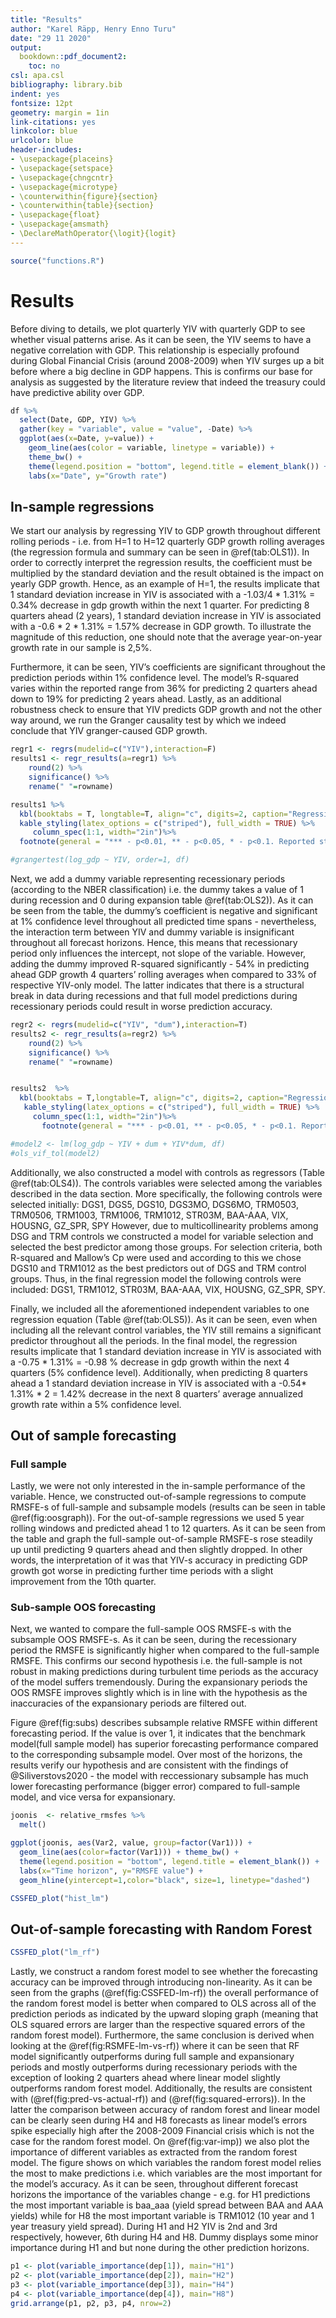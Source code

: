 ```yaml
---
title: "Results"
author: "Karel Räpp, Henry Enno Turu"
date: "29 11 2020"
output: 
  bookdown::pdf_document2:
    toc: no
csl: apa.csl
bibliography: library.bib
indent: yes
fontsize: 12pt
geometry: margin = 1in
link-citations: yes
linkcolor: blue
urlcolor: blue
header-includes:
- \usepackage{placeins}
- \usepackage{setspace}
- \usepackage{chngcntr}
- \usepackage{microtype}
- \counterwithin{figure}{section}
- \counterwithin{table}{section}
- \usepackage{float}
- \usepackage{amsmath}
- \DeclareMathOperator{\logit}{logit}
---
```


```r
source("functions.R")
```


# Results

Before diving to details, we plot quarterly YIV with quarterly GDP to see whether visual patterns arise. As it can be seen, the YIV seems to have a negative correlation with GDP. This relationship is especially profound  during Global Financial Crisis (around 2008-2009) when YIV surges up a bit before where a big decline in GDP happens. This is confirms our base for analysis as suggested by the literature review that indeed the treasury could have predictive ability over GDP.

```r
df %>%
  select(Date, GDP, YIV) %>%
  gather(key = "variable", value = "value", -Date) %>%
  ggplot(aes(x=Date, y=value)) +
    geom_line(aes(color = variable, linetype = variable)) +
    theme_bw() +
    theme(legend.position = "bottom", legend.title = element_blank()) +
    labs(x="Date", y="Growth rate")
```

## In-sample regressions

We start our analysis by regressing YIV to GDP growth throughout different rolling periods - i.e. from H=1 to H=12 quarterly GDP growth rolling averages (the regression formula and summary can be seen in \@ref(tab:OLS1)). In order to correctly interpret the regression results, the coefficient must be multiplied by the standard deviation and the result obtained is the impact on yearly GDP growth. Hence, as an example of H=1, the results implicate that 1 standard deviation increase in YIV is associated with a -1.03/4 * 1.31% = 0.34% decrease in gdp growth within the next 1 quarter. For predicting 8 quarters ahead (2 years), 1 standard deviation increase in YIV is associated with a -0.6 * 2 * 1.31% = 1.57% decrease in GDP growth. To illustrate the magnitude of this reduction, one should note that the average year-on-year growth rate in our sample is 2,5%.

Furthermore, it can be seen, YIV’s coefficients are significant throughout the prediction periods within 1% confidence level. The model’s R-squared varies within the reported range  from 36% for predicting 2 quarters ahead down to 19% for predicting 2 years ahead. Lastly, as an additional robustness check to ensure that YIV predicts GDP growth and not the other way around, we run the Granger causality test by which we indeed conclude that YIV granger-caused GDP growth.


\begingroup
\linespread{1.0}\selectfont

\begin{equation}
\sum_{j=1}^{j=H}log(1+GDP_{i,t+j})/H = \alpha_{H}+ \beta_{H} \sigma_{IV,t} +\varepsilon_{t+H}
\end{equation}


```r
regr1 <- regrs(mudelid=c("YIV"),interaction=F)
results1 <- regr_results(a=regr1) %>%
    round(2) %>%
    significance() %>%
    rename(" "=rowname)

results1 %>%
  kbl(booktabs = T, longtable=T, align="c", digits=2, caption="Regression output") %>%
  kable_styling(latex_options = c("striped"), full_width = TRUE) %>%
     column_spec(1:1, width="2in")%>%
  footnote(general = "*** - p<0.01, ** - p<0.05, * - p<0.1. Reported standard error is adjusted for heteroskedasticity")

#grangertest(log_gdp ~ YIV, order=1, df)
```
\endgroup

Next, we add a dummy variable representing recessionary periods (according to the NBER classification) i.e. the dummy takes a value of 1 during recession and 0 during expansion table \@ref(tab:OLS2)). As it can be seen from the table, the dummy’s coefficient is negative and significant at 1% confidence level throughout all predicted time spans - nevertheless, the interaction term between YIV and dummy variable is insignificant throughout all forecast horizons. Hence, this means that recessionary period only influences the intercept, not slope of the variable. However, adding the dummy improved R-squared significantly - 54% in predicting ahead GDP growth 4 quarters’ rolling averages when compared to 33% of respective YIV-only model. The latter indicates that there is a structural break in data during recessions and that full model predictions during recessionary periods could result in worse prediction accuracy.

\begingroup
\linespread{1.0}\selectfont

\begin{equation}
\sum_{j=1}^{j=H}log(1+GDP_{i,t+j})/H = \alpha_{H}+ \beta_{H} \sigma_{IV,t} + Dummy +\varepsilon_{t+H}
\end{equation}


```r
regr2 <- regrs(mudelid=c("YIV", "dum"),interaction=T)
results2 <- regr_results(a=regr2) %>%
    round(2) %>%
    significance() %>%
    rename(" "=rowname)


results2  %>%
  kbl(booktabs = T,longtable=T, align="c", digits=2, caption="Regression with state-dependency") %>%
   kable_styling(latex_options = c("striped"), full_width = TRUE) %>%
     column_spec(1:1, width="2in")%>%
       footnote(general = "*** - p<0.01, ** - p<0.05, * - p<0.1. Reported standard error is adjusted for heteroskedasticity")

#model2 <- lm(log_gdp ~ YIV + dum + YIV*dum, df)
#ols_vif_tol(model2)
```
\endgroup

Additionally, we also constructed a model with controls as regressors (Table \@ref(tab:OLS4)). The controls variables were selected among the variables described in the data section. More specifically, the following controls were selected initially: DGS1, DGS5, DGS10, DGS3MO, DGS6MO, TRM0503, TRM0506, TRM1003, TRM1006, TRM1012, STR03M, BAA-AAA, VIX, HOUSNG, GZ_SPR, SPY However, due to multicollinearity problems among DSG and TRM controls we constructed a model for variable selection and  selected the best predictor among those groups. For selection criteria, both R-squared and Mallow’s Cp were used and according to this we chose DGS10 and TRM1012 as the best predictors out of DGS and TRM control groups. Thus, in the final regression model the following controls were included: DGS1, TRM1012, STR03M, BAA-AAA, VIX, HOUSNG, GZ_SPR, SPY.

Finally, we included all the aforementioned independent variables to one regression equation (Table \@ref(tab:OLS5)). As it can be seen, even when including all the relevant control variables, the YIV still remains a significant predictor throughout all the periods. In the final model, the regression results implicate that 1 standard deviation increase in YIV is associated with a -0.75 * 1.31% = -0.98 % decrease in gdp growth within the next 4 quarters (5% confidence level). Additionally, when predicting 8 quarters ahead a 1 standard deviation increase in YIV is associated with a -0.54* 1.31% * 2 = 1.42% decrease in the next 8 quarters’ average annualized growth rate within a 5% confidence level.


## Out of sample forecasting
### Full sample

Lastly, we were not only interested in the in-sample performance of the variable. Hence, we constructed out-of-sample regressions to compute RMSFE-s of full-sample and subsample models (results can be seen in table \@ref(fig:oosgraph)). For the out-of-sample regressions we used 5 year rolling windows and predicted ahead 1 to 12 quarters. As it can be seen from the table and graph the full-sample out-of-sample RMSFE-s rose steadily up until predicting 9 quarters ahead and then slightly dropped. In other words, the interpretation of it was that YIV-s accuracy in predicting GDP growth got worse in predicting further time periods with a slight improvement from the 10th quarter. 

### Sub-sample OOS forecasting

Next, we wanted to compare the full-sample OOS RMSFE-s with the subsample OOS RMSFE-s. As it can be seen, during the recessionary period the RMSFE is significantly higher when compared to the full-sample RMSFE. This confirms our second hypothesis i.e. the full-sample is not robust in making predictions during turbulent time periods as the accuracy of the model suffers tremendously. During the expansionary periods the OOS RMSFE improves slightly which is in line with the hypothesis as the inaccuracies of the expansionary periods are filtered out.

Figure \@ref(fig:subs) describes subsample relative RMSFE within different forecasting period. If the value is over 1, it indicates that the benchmark model(full sample model) has superior forecasting performance compared to the corresponding subsample model. Over most of the horizons, the results verify our hypothesis and are consistent with the findings of @Siliverstovs2020 - the model with reccessionary subsample has much lower forecasting performance (bigger error) compared to full-sample model, and vice versa for expansionary.


```r
joonis  <- relative_rmsfes %>%
  melt()

ggplot(joonis, aes(Var2, value, group=factor(Var1))) +
  geom_line(aes(color=factor(Var1))) + theme_bw() +
  theme(legend.position = "bottom", legend.title = element_blank()) +
  labs(x="Time horizon", y="RMSFE value") +
  geom_hline(yintercept=1,color="black", size=1, linetype="dashed")
```



```r
CSSFED_plot("hist_lm")
```


## Out-of-sample forecasting with Random Forest

```r
CSSFED_plot("lm_rf") 
```

Lastly, we construct a random forest model to see whether the forecasting accuracy can be improved through introducing non-linearity. As it can be seen from the graphs (\@ref(fig:CSSFED-lm-rf)) the overall performance of the random forest model is better when compared to OLS across all of the prediction periods as indicated by the upward sloping graph (meaning that OLS squared errors are larger than the respective squared errors of the random forest model). Furthermore, the same conclusion is derived when looking at the \@ref(fig:RSMFE-lm-vs-rf)) where it can be seen that RF model significantly outperforms during full sample and expansionary periods and mostly outperforms during recessionary periods with the exception of looking 2 quarters ahead where linear model slightly outperforms random forest model. Additionally, the results are consistent with (\@ref(fig:pred-vs-actual-rf)) and (\@ref(fig:squared-errors)). In the latter the comparison between accuracy of random forest and linear model can be clearly seen during H4 and H8 forecasts as linear model's errors spike especially high after the 2008-2009 Financial crisis which is not the case for the random forest model.
On \@ref(fig:var-imp)) we also plot the importance of different variables as extracted from the random forest model. The figure shows on which variables the random forest model relies the most to make predictions i.e. which variables are the most important for the model's accuracy. As it can be seen, throughout different forecast horizons the importance of the variables change - e.g. for H1 predictions the most important variable is baa_aaa (yield spread between BAA and AAA yields) while for H8 the most important variable is TRM1012 (10 year and 1 year treasury yield spread). During H1 and H2 YIV is 2nd and 3rd respectively, however, 6th during H4 and H8. Dummy displays some minor importance during H1 and but none during the other prediction horizons.

```r
p1 <- plot(variable_importance(dep[1]), main="H1")
p2 <- plot(variable_importance(dep[2]), main="H2")
p3 <- plot(variable_importance(dep[3]), main="H4")
p4 <- plot(variable_importance(dep[4]), main="H8")
grid.arrange(p1, p2, p3, p4, nrow=2)

```
